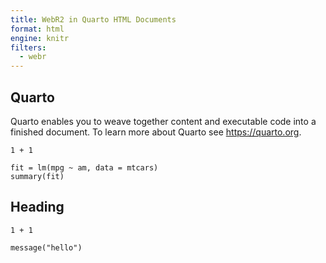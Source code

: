 ```yaml
---
title: WebR2 in Quarto HTML Documents
format: html
engine: knitr
filters:
  - webr
---
```


## Quarto

Quarto enables you to weave together content and executable code into a finished document. To learn more about Quarto see <https://quarto.org>.

```webr
1 + 1
```



```webr
fit = lm(mpg ~ am, data = mtcars)
summary(fit)
```


## Heading

```webr
1 + 1 
```

```webr
message("hello")
```

